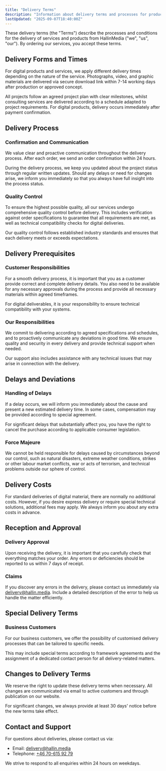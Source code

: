 ```yaml
---
title: "Delivery Terms"
description: "Information about delivery terms and processes for products and services from HallinMedia."
lastUpdated: "2025-09-07T18:40:00Z"
---
```


These delivery terms (the "Terms") describe the processes and conditions for the delivery of services and products from HallinMedia ("we", "us", "our"). By ordering our services, you accept these terms.

## Delivery Forms and Times

For digital products and services, we apply different delivery times depending on the nature of the service. Photographs, video, and graphic materials are delivered via secure download link within 7-14 working days after production or approved concept.

All projects follow an agreed project plan with clear milestones, whilst consulting services are delivered according to a schedule adapted to project requirements. For digital products, delivery occurs immediately after payment confirmation.

## Delivery Process

### Confirmation and Communication

We value clear and proactive communication throughout the delivery process. After each order, we send an order confirmation within 24 hours.

During the delivery process, we keep you updated about the project status through regular written updates. Should any delays or need for changes arise, we inform you immediately so that you always have full insight into the process status.

### Quality Control

To ensure the highest possible quality, all our services undergo comprehensive quality control before delivery. This includes verification against order specifications to guarantee that all requirements are met, as well as technical compatibility checks for digital deliveries.

Our quality control follows established industry standards and ensures that each delivery meets or exceeds expectations.

## Delivery Prerequisites

### Customer Responsibilities

For a smooth delivery process, it is important that you as a customer provide correct and complete delivery details. You also need to be available for any necessary approvals during the process and provide all necessary materials within agreed timeframes.

For digital deliverables, it is your responsibility to ensure technical compatibility with your systems.

### Our Responsibilities

We commit to delivering according to agreed specifications and schedules, and to proactively communicate any deviations in good time. We ensure quality and security in every delivery and provide technical support when needed.

Our support also includes assistance with any technical issues that may arise in connection with the delivery.

## Delays and Deviations

### Handling of Delays

If a delay occurs, we will inform you immediately about the cause and present a new estimated delivery time. In some cases, compensation may be provided according to special agreement.

For significant delays that substantially affect you, you have the right to cancel the purchase according to applicable consumer legislation.

### Force Majeure

We cannot be held responsible for delays caused by circumstances beyond our control, such as natural disasters, extreme weather conditions, strikes or other labour market conflicts, war or acts of terrorism, and technical problems outside our sphere of control.

## Delivery Costs

For standard deliveries of digital material, there are normally no additional costs. However, if you desire express delivery or require special technical solutions, additional fees may apply. We always inform you about any extra costs in advance.

## Reception and Approval

### Delivery Approval

Upon receiving the delivery, it is important that you carefully check that everything matches your order. Any errors or deficiencies should be reported to us within 7 days of receipt.

### Claims

If you discover any errors in the delivery, please contact us immediately via delivery@hallin.media. Include a detailed description of the error to help us handle the matter efficiently.

## Special Delivery Terms

### Business Customers

For our business customers, we offer the possibility of customised delivery processes that can be tailored to specific needs.

This may include special terms according to framework agreements and the assignment of a dedicated contact person for all delivery-related matters.

## Changes to Delivery Terms

We reserve the right to update these delivery terms when necessary. All changes are communicated via email to active customers and through publication on our website.

For significant changes, we always provide at least 30 days' notice before the new terms take effect.

## Contact and Support

For questions about deliveries, please contact us via:

- Email: delivery@hallin.media
- Telephone: [+46 70-615 92 79](tel:+46706159279)

We strive to respond to all enquiries within 24 hours on weekdays.
